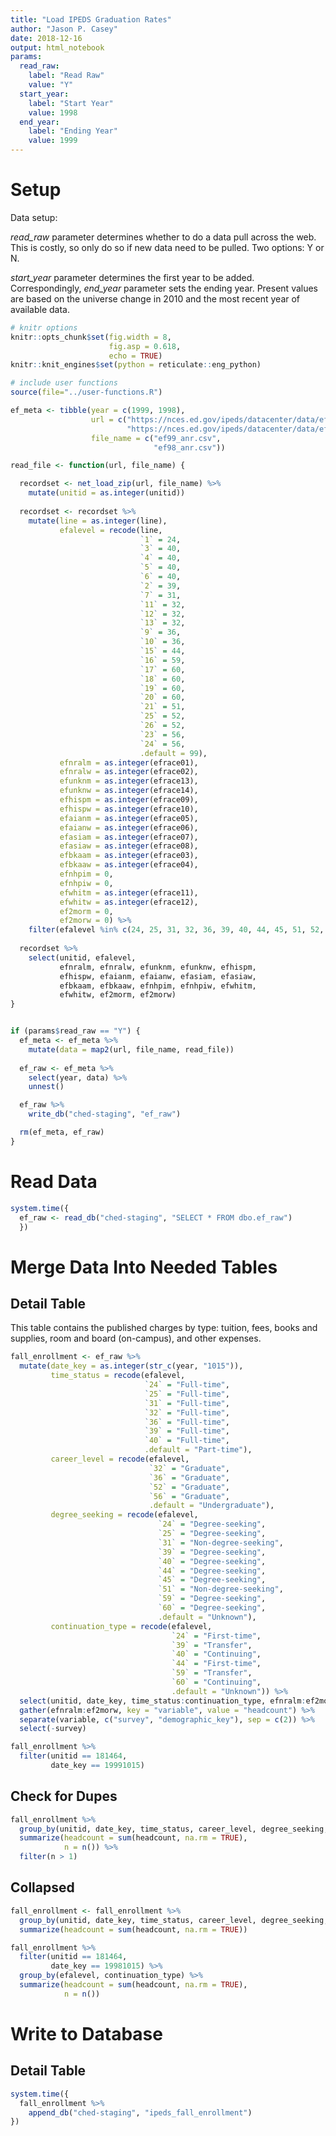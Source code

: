 ```yaml
---
title: "Load IPEDS Graduation Rates"
author: "Jason P. Casey"
date: 2018-12-16
output: html_notebook
params:
  read_raw:
    label: "Read Raw"
    value: "Y"
  start_year:
    label: "Start Year"
    value: 1998
  end_year:
    label: "Ending Year"
    value: 1999
---
```


# Setup

Data setup:

_read_raw_ parameter determines whether to do a data pull across the web.  This is costly, so only do so if new data need to be pulled.  Two options: Y or N.

_start_year_ parameter determines the first year to be added.  Correspondingly,
_end_year_ parameter sets the ending year.  Present values are based on the universe change in 2010 and the most recent year of available data.

```r
# knitr options
knitr::opts_chunk$set(fig.width = 8,
                      fig.asp = 0.618,
                      echo = TRUE)
knitr::knit_engines$set(python = reticulate::eng_python)

# include user functions
source(file="../user-functions.R")

ef_meta <- tibble(year = c(1999, 1998),
                  url = c("https://nces.ed.gov/ipeds/datacenter/data/ef99_anr.zip",
                          "https://nces.ed.gov/ipeds/datacenter/data/ef98_anr.zip"),
                  file_name = c("ef99_anr.csv",
                                "ef98_anr.csv"))

read_file <- function(url, file_name) {

  recordset <- net_load_zip(url, file_name) %>%
    mutate(unitid = as.integer(unitid))
  
  recordset <- recordset %>%
    mutate(line = as.integer(line),
           efalevel = recode(line,
                             `1` = 24,
                             `3` = 40,
                             `4` = 40,
                             `5` = 40,
                             `6` = 40,
                             `2` = 39,
                             `7` = 31,
                             `11` = 32,
                             `12` = 32,
                             `13` = 32,
                             `9` = 36,
                             `10` = 36,
                             `15` = 44,
                             `16` = 59,
                             `17` = 60,
                             `18` = 60,
                             `19` = 60,
                             `20` = 60,
                             `21` = 51,
                             `25` = 52,
                             `26` = 52,
                             `23` = 56,
                             `24` = 56,
                             .default = 99),
           efnralm = as.integer(efrace01),
           efnralw = as.integer(efrace02),
           efunknm = as.integer(efrace13),
           efunknw = as.integer(efrace14),
           efhispm = as.integer(efrace09),
           efhispw = as.integer(efrace10),
           efaianm = as.integer(efrace05),
           efaianw = as.integer(efrace06),
           efasiam = as.integer(efrace07),
           efasiaw = as.integer(efrace08),
           efbkaam = as.integer(efrace03),
           efbkaaw = as.integer(efrace04),
           efnhpim = 0,
           efnhpiw = 0,
           efwhitm = as.integer(efrace11),
           efwhitw = as.integer(efrace12),
           ef2morm = 0,
           ef2morw = 0) %>%
    filter(efalevel %in% c(24, 25, 31, 32, 36, 39, 40, 44, 45, 51, 52, 56, 59, 60))
  
  recordset %>%
    select(unitid, efalevel,
           efnralm, efnralw, efunknm, efunknw, efhispm,
           efhispw, efaianm, efaianw, efasiam, efasiaw,
           efbkaam, efbkaaw, efnhpim, efnhpiw, efwhitm,
           efwhitw, ef2morm, ef2morw)
}


if (params$read_raw == "Y") {
  ef_meta <- ef_meta %>%
    mutate(data = map2(url, file_name, read_file))
  
  ef_raw <- ef_meta %>%
    select(year, data) %>%
    unnest()

  ef_raw %>%
    write_db("ched-staging", "ef_raw")

  rm(ef_meta, ef_raw)
}

```

# Read Data

```r
system.time({
  ef_raw <- read_db("ched-staging", "SELECT * FROM dbo.ef_raw")
  })
```

# Merge Data Into Needed Tables

## Detail Table

This table contains the published charges by type: tuition, fees, books and supplies, room and board (on-campus), and other expenses.

```r
fall_enrollment <- ef_raw %>%
  mutate(date_key = as.integer(str_c(year, "1015")),
         time_status = recode(efalevel,
                              `24` = "Full-time",
                              `25` = "Full-time",
                              `31` = "Full-time",
                              `32` = "Full-time",
                              `36` = "Full-time",
                              `39` = "Full-time",
                              `40` = "Full-time",
                              .default = "Part-time"),
         career_level = recode(efalevel,
                               `32` = "Graduate",
                               `36` = "Graduate",
                               `52` = "Graduate",
                               `56` = "Graduate",
                               .default = "Undergraduate"),
         degree_seeking = recode(efalevel,
                                 `24` = "Degree-seeking",
                                 `25` = "Degree-seeking",
                                 `31` = "Non-degree-seeking",
                                 `39` = "Degree-seeking",
                                 `40` = "Degree-seeking",
                                 `44` = "Degree-seeking",
                                 `45` = "Degree-seeking",
                                 `51` = "Non-degree-seeking",
                                 `59` = "Degree-seeking",
                                 `60` = "Degree-seeking",
                                 .default = "Unknown"),
         continuation_type = recode(efalevel,
                                    `24` = "First-time",
                                    `39` = "Transfer",
                                    `40` = "Continuing",
                                    `44` = "First-time",
                                    `59` = "Transfer",
                                    `60` = "Continuing",
                                    .default = "Unknown")) %>%
  select(unitid, date_key, time_status:continuation_type, efnralm:ef2morw) %>%
  gather(efnralm:ef2morw, key = "variable", value = "headcount") %>%
  separate(variable, c("survey", "demographic_key"), sep = c(2)) %>%
  select(-survey)

fall_enrollment %>%
  filter(unitid == 181464,
         date_key == 19991015)
```

## Check for Dupes

```r
fall_enrollment %>%
  group_by(unitid, date_key, time_status, career_level, degree_seeking, continuation_type, demographic_key) %>%
  summarize(headcount = sum(headcount, na.rm = TRUE),
            n = n()) %>%
  filter(n > 1)
```


## Collapsed

```r
fall_enrollment <- fall_enrollment %>%
  group_by(unitid, date_key, time_status, career_level, degree_seeking, continuation_type, demographic_key) %>%
  summarize(headcount = sum(headcount, na.rm = TRUE))
```


```r
fall_enrollment %>%
  filter(unitid == 181464,
         date_key == 19981015) %>%
  group_by(efalevel, continuation_type) %>%
  summarize(headcount = sum(headcount, na.rm = TRUE),
            n = n())
```

# Write to Database

## Detail Table

```r
system.time({
  fall_enrollment %>%
    append_db("ched-staging", "ipeds_fall_enrollment")
})
```

